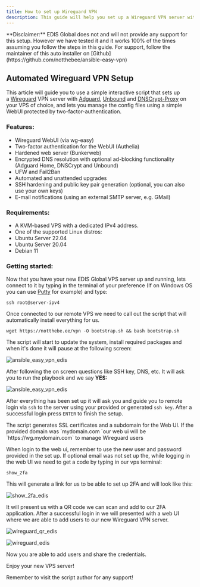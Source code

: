 ```yaml
---
title: How to set up Wireguard VPN
description: This guide will help you set up a Wireguard VPN server with Adguard, Unbound, and DNSCrypt-Proxy on your VPS using a simple script.
---
```



<Note>
  **Disclaimer:** EDIS Global does not and will not provide any support for this
  setup. However we have tested it and it works 100% of the times assuming you
  follow the steps in this guide. For support, follow the maintainer of this
  auto installer on [Github](https://github.com/notthebee/ansible-easy-vpn)
</Note>

## Automated Wireguard VPN Setup

This article will guide you to use a simple interactive script that sets up a <a href="https://www.wireguard.com/" target="_blank">Wireguard</a> VPN server with <a href="https://adguard.com/en/adguard-home/overview.html" target="_blank">Adguard</a>, <a href="https://www.nlnetlabs.nl/projects/unbound/about/" target="_blank">Unbound</a> and <a href="https://github.com/DNSCrypt/dnscrypt-proxy" target="_blank">DNSCrypt-Proxy</a> on your VPS of choice, and lets you manage the config files using a simple WebUI protected by two-factor-authentication.

### Features:

- Wireguard WebUI (via wg-easy)
- Two-factor authentication for the WebUI (Authelia)
- Hardened web server (Bunkerweb)
- Encrypted DNS resolution with optional ad-blocking functionality (Adguard Home, DNSCrypt and Unbound)
- UFW and Fail2Ban
- Automated and unattended upgrades
- SSH hardening and public key pair generation (optional, you can also use your own keys)
- E-mail notifications (using an external SMTP server, e.g. GMail)

### Requirements:

- A KVM-based VPS with a dedicated IPv4 address.
- One of the supported Linux distros:
- Ubuntu Server 22.04
- Ubuntu Server 20.04
- Debian 11

### Getting started:

Now that you have your new EDIS Global VPS server up and running, lets connect to it by typing in the terminal of your preference (If on Windows OS you can use <a href="https://www.putty.org/" target="_blank">Putty</a> for example) and type:

```shell
ssh root@server-ipv4
```

Once connected to our remote VPS we need to call out the script that will automatically install everything for us.

```shell
wget https://notthebe.ee/vpn -O bootstrap.sh && bash bootstrap.sh
```

The script will start to update the system, install required packages and when it's done it will pause at the following screen:

![ansible_easy_vpn_edis](/assets/Z-xvoERDaEUtwAP1ayvDE_ansible-easy-vpn-edis-54d820382d.png)

After following the on screen questions like SSH key, DNS, etc. It will ask you to run the playbook and we say **YES:**

![ansible_easy_vpn_edis](/assets/DJOz_HY-G_zuhXBkpY7N2_ansible-easy-vpn-edis2-5659f34969.png)

After everything has been set up it will ask you and guide you to remote login via `ssh` to the server using your provided or generated `ssh key`. After a successful login press `ENTER` to finish the setup.

<Note>
  The script generates SSL certificates and a subdomain for the Web UI. If the
  provided domain was `mydomain.com `our web ui will be
  `https://wg.mydomain.com` to manage Wireguard users
</Note>

When login to the web ui, remember to use the new user and password provided in the set up. If optional email was not set up the, while logging in the web UI we need to get a code by typing in our vps terminal:

```shell
show_2fa
```

This will generate a link for us to be able to set up 2FA and will look like this:

![show_2fa_edis](/assets/DfopD2czwjdM6lqUhThzV_show-2fa-edis-ea5db02ec9.png)

It will present us with a QR code we can scan and add to our 2FA application. After a successful login in we will presented with a web UI where we are able to add users to our new Wireguard VPN server.

![wireguard_qr_edis](/assets/rKeawEBjQ91scs-STUMKk_wireguard-qr-edis-051d563f48.png "Wireguard QR")

![wireguard_edis](/assets/SrE6obzYWUaYHZS2jJsfM_wireguard-edis-b0e1db99e0.png)

Now you are able to add users and share the credentials.

Enjoy your new VPS server!

Remember to visit the script author for any support!

<CtaButton
  label='Blog Post: Wireguard Protocol'
  link='https://www.edisglobal.com/blog/wireguard'
  openInNewTab={true}
/>
